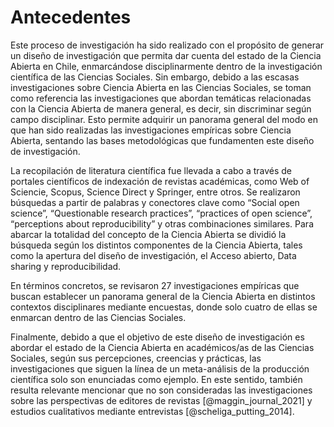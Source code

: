 # Antecedentes

Este proceso de investigación ha sido realizado con el propósito de generar un diseño de investigación que permita dar cuenta del estado de la Ciencia Abierta en Chile, enmarcándose disciplinarmente dentro de la investigación científica de las Ciencias Sociales. Sin embargo, debido a las escasas investigaciones sobre Ciencia Abierta en las Ciencias Sociales, se toman como referencia las investigaciones que abordan temáticas relacionadas con la Ciencia Abierta de manera general, es decir, sin discriminar según campo disciplinar. Esto permite adquirir un panorama general del modo en que han sido realizadas las investigaciones empíricas sobre Ciencia Abierta, sentando las bases metodológicas que fundamenten este diseño de investigación.

La recopilación de literatura científica fue llevada a cabo a través de portales científicos de indexación de revistas académicas, como Web of Sciencie, Scopus, Science Direct y Springer, entre otros. Se realizaron búsquedas a partir de palabras y conectores clave como "Social open science", "Questionable research practices", "practices of open science", "perceptions about reproducibility" y otras combinaciones similares. Para abarcar la totalidad del concepto de la Ciencia Abierta se dividió la búsqueda según los distintos componentes de la Ciencia Abierta, tales como la apertura del diseño de investigación, el Acceso abierto, Data sharing y reproducibilidad. 

En términos concretos, se revisaron 27 investigaciones empíricas que buscan establecer un panorama general de la Ciencia Abierta en distintos contextos disciplinares mediante encuestas, donde solo cuatro de ellas se enmarcan dentro de las Ciencias Sociales.

Finalmente, debido a que el objetivo de este diseño de investigación es abordar el estado de la Ciencia Abierta en académicos/as de las Ciencias Sociales, según sus percepciones, creencias y prácticas, las investigaciones que siguen la línea de un meta-análisis de la producción científica solo son enunciadas como ejemplo. En este sentido, también resulta relevante mencionar que no son consideradas las investigaciones sobre las perspectivas de editores de revistas [@maggin_journal_2021] y estudios cualitativos mediante entrevistas [@scheliga_putting_2014].
